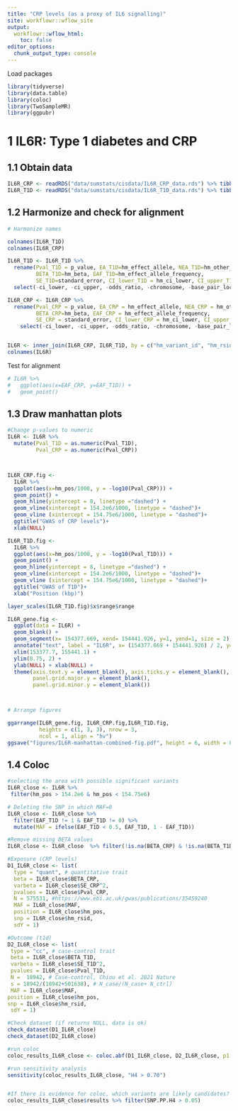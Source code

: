 ---
title: "CRP levels (as a proxy of IL6 signalling)"
site: workflowr::wflow_site
output:
  workflowr::wflow_html:
    toc: false
editor_options:
  chunk_output_type: console
---


Load packages
```{r, message = FALSE, warning= FALSE}
library(tidyverse)
library(data.table)
library(coloc)
library(TwoSampleMR)
library(ggpubr)
```



# 1 IL6R: Type 1 diabetes and CRP

## 1.1 Obtain data

```{r}

IL6R_CRP <- readRDS("data/sumstats/cisdata/IL6R_CRP_data.rds") %>% tibble()
IL6R_T1D <- readRDS("data/sumstats/cisdata/IL6R_T1D_data.rds") %>% tibble()
```


## 1.2 Harmonize and check for alignment

```{r}
# Harmonize names

colnames(IL6R_T1D)
colnames(IL6R_CRP)

IL6R_T1D <- IL6R_T1D %>%
  rename(Pval_T1D = p_value, EA_T1D=hm_effect_allele, NEA_T1D=hm_other_allele,
         BETA_T1D=hm_beta, EAF_T1D=hm_effect_allele_frequency,
         SE_T1D=standard_error, CI_lower_T1D = hm_ci_lower, CI_upper_T1D = hm_ci_upper, OR_T1D = hm_odds_ratio, code_T1D = hm_code) %>%
  select(-ci_lower, -ci_upper, -odds_ratio, -chromosome, -base_pair_location, -effect_allele, -other_allele, -effect_allele_frequency, -variant_id, -beta)

IL6R_CRP <- IL6R_CRP %>%
  rename(Pval_CRP = p_value, EA_CRP = hm_effect_allele, NEA_CRP = hm_other_allele,
         BETA_CRP=hm_beta, EAF_CRP = hm_effect_allele_frequency, 
         SE_CRP = standard_error, CI_lower_CRP = hm_ci_lower, CI_upper_CRP = hm_ci_upper, OR_CRP = hm_odds_ratio, code_CRP = hm_code) %>%
    select(-ci_lower, -ci_upper, -odds_ratio, -chromosome, -base_pair_location, -effect_allele, -other_allele, -effect_allele_frequency, -variant_id, -beta)


IL6R <- inner_join(IL6R_CRP, IL6R_T1D, by = c("hm_variant_id", "hm_rsid", "hm_pos", "hm_chrom"))
colnames(IL6R)

```


Test for alignment
```{r}

# IL6R %>%
#   ggplot(aes(x=EAF_CRP, y=EAF_T1D)) +
#   geom_point()

```


## 1.3 Draw manhattan plots

```{r}


#Change p-values to numeric
IL6R <- IL6R %>%
  mutate(Pval_T1D = as.numeric(Pval_T1D),
         Pval_CRP = as.numeric(Pval_CRP))



IL6R_CRP.fig <- 
  IL6R %>%
  ggplot(aes(x=hm_pos/1000, y = -log10(Pval_CRP))) +
  geom_point() +
  geom_hline(yintercept = 8, linetype ="dashed") +
  geom_vline(xintercept = 154.2e6/1000, linetype = "dashed")+
  geom_vline (xintercept = 154.75e6/1000, linetype = "dashed")+
  ggtitle("GWAS of CRP levels")+
  xlab(NULL)

IL6R_T1D.fig <- 
  IL6R %>%
  ggplot(aes(x=hm_pos/1000, y = -log10(Pval_T1D))) +
  geom_point() +
  geom_hline(yintercept = 8, linetype ="dashed") +
  geom_vline(xintercept = 154.2e6/1000, linetype = "dashed")+
  geom_vline (xintercept = 154.75e6/1000, linetype = "dashed")+
  ggtitle("GWAS of T1D")+
  xlab("Position (kbp)")

layer_scales(IL6R_T1D.fig)$x$range$range

IL6R_gene.fig <- 
  ggplot(data = IL6R) +
  geom_blank() +
  geom_segment(x= 154377.669, xend= 154441.926, y=1, yend=1, size = 2) +
  annotate("text", label = "IL6R", x= (154377.669 + 154441.926) / 2, y=1, hjust = 0.5, vjust = -1) +
  xlim(153377.7, 155441.1) +
  ylim(0.75, 2) +
  ylab(NULL) + xlab(NULL) +
  theme(axis.text.y = element_blank(), axis.ticks.y = element_blank(), 
        panel.grid.major.y = element_blank(),
        panel.grid.minor.y = element_blank())



# Arrange figures

ggarrange(IL6R_gene.fig, IL6R_CRP.fig,IL6R_T1D.fig,
          heights = c(1, 3, 3), nrow = 3,
          ncol = 1, align = "hv")
ggsave("figures/IL6R-manhattan-combined-fig.pdf", height = 6, width = 8, units = "in")

```


## 1.4 Coloc

```{r}
#selecting the area with possible significant variants
IL6R_close <- IL6R %>%
 filter(hm_pos > 154.2e6 & hm_pos < 154.75e6)

# Deleting the SNP in which MAF=0
IL6R_close <- IL6R_close %>%
  filter(EAF_T1D != 1 & EAF_T1D != 0) %>%
  mutate(MAF = ifelse(EAF_T1D < 0.5, EAF_T1D, 1 - EAF_T1D)) 

#Remove missing BETA values
IL6R_close <- IL6R_close  %>% filter(!is.na(BETA_CRP) & !is.na(BETA_T1D))
```


```{r}
#Exposure (CRP levels)
D1_IL6R_close <- list(
  type = "quant", # quantitative trait
  beta = IL6R_close$BETA_CRP,
  varbeta = IL6R_close$SE_CRP^2,
  pvalues = IL6R_close$Pval_CRP,
  N = 575531, #https://www.ebi.ac.uk/gwas/publications/35459240
  MAF = IL6R_close$MAF,
  position = IL6R_close$hm_pos,
  snp = IL6R_close$hm_rsid,
  sdY = 1)

#Outcome (t1d)
D2_IL6R_close <- list(
 type = "cc", # case-control trait
 beta = IL6R_close$BETA_T1D,
 varbeta = IL6R_close$SE_T1D^2,
 pvalues = IL6R_close$Pval_T1D,
 N =  18942, # Case-control, Chiou et al. 2021 Nature
 s = 18942/(18942+501638), # N_case/(N_case+ N_ctrl)
 MAF = IL6R_close$MAF,
position = IL6R_close$hm_pos,
snp = IL6R_close$hm_rsid,
 sdY = 1)

#Check dataset (if returns NULL, data is ok)
check_dataset(D1_IL6R_close)
check_dataset(D2_IL6R_close)

#run coloc
coloc_results_IL6R_close <- coloc.abf(D1_IL6R_close, D2_IL6R_close, p1 = 1e-4, p2 = 1e-4, p12 = 1e-5)

#run sensitivity analysis
sensitivity(coloc_results_IL6R_close, "H4 > 0.70")


#If there is evidence for coloc, which variants are likely candidates?
coloc_results_IL6R_close$results %>% filter(SNP.PP.H4 > 0.05)


```
